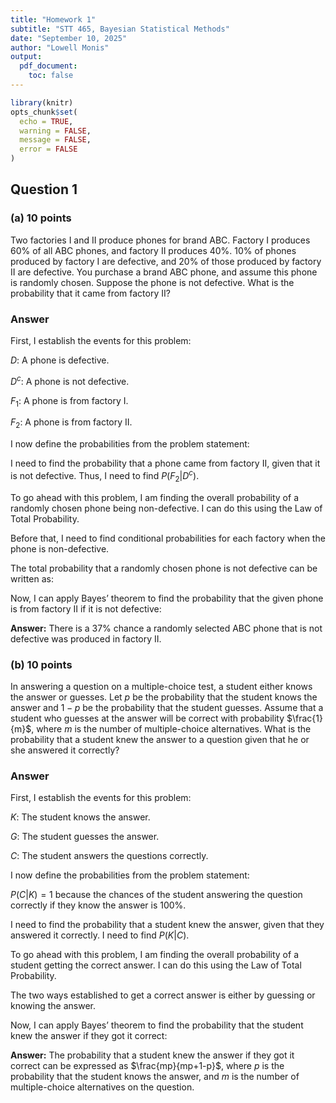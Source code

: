 ```yaml
---
title: "Homework 1"
subtitle: "STT 465, Bayesian Statistical Methods"
date: "September 10, 2025"
author: "Lowell Monis"
output:
  pdf_document:
    toc: false
---
```



```r
library(knitr)
opts_chunk$set(
  echo = TRUE,
  warning = FALSE,
  message = FALSE,
  error = FALSE
)
```

## Question 1

### (a) 10 points

Two factories I and II produce phones for brand ABC. Factory I produces 60% of all ABC phones, and factory II produces 40%. 10% of phones produced by factory I are defective, and 20% of those produced by factory II are defective. You purchase a brand ABC phone, and assume this phone is randomly chosen. Suppose the phone is not defective. What is the probability that it came from factory II?

### Answer

First, I establish the events for this problem:

$D$: A phone is defective.

$D^c$: A phone is not defective.

$F_1$: A phone is from factory I.

$F_2$: A phone is from factory II.

I now define the probabilities from the problem statement:

\begin{align*}
P(F_1)&=0.60\\
P(F_2)&=0.40\\
P(D|F_1)&=0.10\\
P(D|F_2)&=0.20
\end{align*}

I need to find the probability that a phone came from factory II, given that it is not defective. Thus, I need to find $P(F_2|D^c)$.

To go ahead with this problem, I am finding the overall probability of a randomly chosen phone being non-defective. I can do this using the Law of Total Probability.

Before that, I need to find conditional probabilities for each factory when the phone is non-defective.

\begin{align*}
P(D^c|F_1)&=1-P(D|F_1)=1-0.10=0.90\\
P(D^c|F_2)&=1-P(D|F_2)=1-0.20=0.80
\end{align*}

The total probability that a randomly chosen phone is not defective can be written as:

\begin{align*}
P(D^c)&=P(D^c!F_1)\cdot P(F_1)+P(D^c|F_2)\cdot P(F_2)\\
&=0.90\cdot0.60+0.80\cdot0.40\\
&=0.54+0.32\\
&=0.86
\end{align*}

Now, I can apply Bayes' theorem to find the probability that the given phone is from factory II if it is not defective:

\begin{align*}
P(F_2|D^c)&=\frac{P(D^c|F_2)\cdot P(F_2)}{P(D^c)}\\
&=\frac{0.80\cdot0.40}{0.86}\\
&=\frac{0.32}{0.86}\\
&=`r 0.32/0.86`\approx0.37
\end{align*}

**Answer:** There is a 37% chance a randomly selected ABC phone that is not defective was produced in factory II.

### (b) 10 points

In answering a question on a multiple-choice test, a student either knows the answer or guesses. Let $p$ be the probability that the student knows the answer and $1-p$ be the probability that the student guesses. Assume that a student who guesses at the answer will be correct with probability $\frac{1}{m}$, where $m$ is the number of multiple-choice alternatives. What is the probability that a student knew the answer to a question given that he or she answered it correctly?

### Answer

First, I establish the events for this problem:

$K$: The student knows the answer.

$G$: The student guesses the answer.

$C$: The student answers the questions correctly.

I now define the probabilities from the problem statement:

\begin{align*}
P(K)&=p\\
P(G)&=1-p\\
P(C|K)&=1\\
P(C|G)&=\frac{1}{m}
\end{align*}

$P(C|K)=1$ because the chances of the student answering the question correctly if they know the answer is 100%.

I need to find the probability that a student knew the answer, given that they answered it correctly. I need to find $P(K|C)$.

To go ahead with this problem, I am finding the overall probability of a student getting the correct answer. I can do this using the Law of Total Probability.

The two ways established to get a correct answer is either by guessing or knowing the answer.

\begin{align*}
P(C)&=P(C|K)\cdot P(K) + P(C|G)\cdot P(G)\\
&=1\cdot p + \frac{1}{m}\cdot(1-p)\\
&=p+\frac{1-p}{m}\\
&=\frac{mp+1-p}{m}
\end{align*}

Now, I can apply Bayes' theorem to find the probability that the student knew the answer if they got it correct:

\begin{align*}
P(K|C)&=\frac{P(C|K)\cdot P(K)}{P(C)}\\
&=\frac{1\cdot p}{\frac{mp+1-p}{m}}\\
&=\frac{p}{\frac{mp+1-p}{m}}\\
&=\frac{mp}{mp+1-p}
\end{align*}

**Answer:** The probability that a student knew the answer if they got it correct can be expressed as $\frac{mp}{mp+1-p}$, where $p$ is the probability that the student knows the answer, and $m$ is the number of multiple-choice alternatives on the question.
